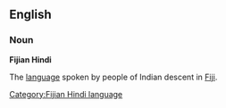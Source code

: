 {{interwiktionary|code=hif}}
==English==

{{wikipedia|Fiji Hindi}}

===Noun===
'''Fijian Hindi'''

The [[language]] spoken by people of Indian descent in [[Fiji]].

[[Category:Fijian Hindi language]]